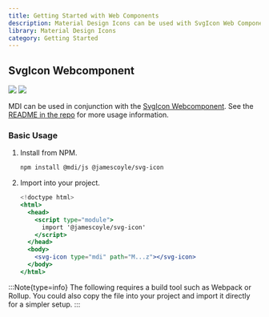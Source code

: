 ```yaml
---
title: Getting Started with Web Components
description: Material Design Icons can be used with SvgIcon Web Component.
library: Material Design Icons
category: Getting Started
---
```


## SvgIcon Webcomponent

[![](https://chips.james-coyle.now.sh/npm/version/@jamescoyle/svg-icon)](https://www.npmjs.com/package/@jamescoyle/svg-icon)
[![](https://chips.james-coyle.now.sh/npm/downloads/@jamescoyle/svg-icon)](https://www.npmjs.com/package/@jamescoyle/svg-icon)

MDI can be used in conjunction with the [SvgIcon Webcomponent](https://www.npmjs.com/package/@jamescoyle/svg-icon). See the [README in the repo](https://www.npmjs.com/package/@jamescoyle/svg-icon) for more usage information.

### Basic Usage

1. Install from NPM.

   ```bash
   npm install @mdi/js @jamescoyle/svg-icon
   ```

2. Import into your project.

   ```jsx
   <!doctype html>
   <html>
     <head>
       <script type="module">
         import '@jamescoyle/svg-icon'
       </script>
     </head>
     <body>
       <svg-icon type="mdi" path="M...z"></svg-icon>
     </body>
   </html>
   ```

:::Note{type=info}
The following requires a build tool such as Webpack or Rollup. You could also copy the file into your project and import it directly for a simpler setup.
:::
